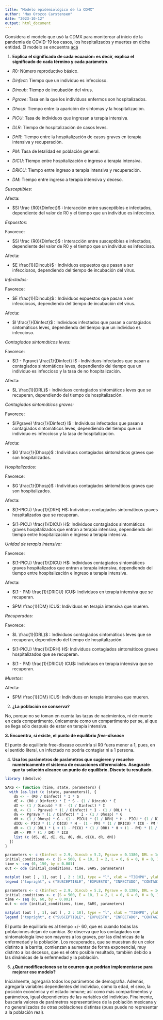 ```yaml
---
title: "Modelo epidemiológico de la CDMX"
author: "Max Orozco Carstensen"
date: "2023-10-12"
output: html_document
---
```


Considera el modelo que usó la CDMX para moniterear al inicio de la pandemia de COVID-19 los casos, los hospitalizados y muertes en dicha entidad. El modelo se encuentra [acá](https://modelo.covid19.cdmx.gob.mx/modelo-epidemico)

1.  **Explica el significado de cada ecuación: es decir, explica el significado de cada término y cada parámetro.**

-   $R0$: Número reproductivo básico.

-   $Dinfect$: Tiempo que un individuo es infeccioso.

-   $Dincub$: Tiempo de incubación del virus.

-   $Pgrave$: Tasa en la que los individuos enfermos son hospitalizados.

-   $Dhosp$: Tiempo entre la aparición de síntomas y la hospitalización.

-   $PICU$: Tasa de individuos que ingresan a terapia intensiva.

-   $DLR$: Tiempo de hospitalización de casos leves.

-   $DHR$: Tiempo entre la hospitalización de casos graves en terapia intensiva y recuperación.

-   $PM$: Tasa de letalidad en población general.

-   $DICU$: Tiempo entre hospitalización e ingreso a terapia intensiva.

-   $DRICU$: Tiempo entre ingreso a terapia intensiva y recuperación.

-   $DM$: Tiempo entre ingreso a terapia intensiva y deceso.

*Susceptibles:*

Afecta:

-   $SI \frac {R0}{Dinfect}$ : Interacción entre susceptibles e infectados, dependiente del valor de R0 y el tiempo que un individuo es infeccioso.

*Expuestos:*

Favorece:

-   $SI \frac {R0}{Dinfect}$ : Interacción entre susceptibles e infectados, dependiente del valor de R0 y el tiempo que un individuo es infeccioso.

Afecta:

-   $E \frac{1}{Dincub}$ : Individuos expuestos que pasan a ser infecciosos, dependiendo del tiempo de incubación del virus.

*Infectados:*

Favorece:

-   $E \frac{1}{Dincub}$ : Individuos expuestos que pasan a ser infecciosos, dependiendo del tiempo de incubación del virus.

Afecta:

-   $I \frac{1}{Dinfect}$ : Individuos infectados que pasan a contagiados sintomáticos leves, dependiendo del tiempo que un individuo es infeccioso.

*Contagiados sintomáticos leves:*

Favorece:

-   $(1 - Pgrave) \frac{1}{Dinfect} I$ : Individuos infectados que pasan a contagiados sintomáticos leves, dependiendo del tiempo que un individuo es infeccioso y la tasa de no hospitalización.

Afecta:

-   $L \frac{1}{DRL}$ : Individuos contagiados sintomáticos leves que se recuperan, dependiendo del tiempo de hospitalización.

*Contagiados sintomáticos graves:*

Favorece:

-   $(Pgrave) \frac{1}{Dinfect} I$ : Individuos infectados que pasan a contagiados sintomáticos leves, dependiendo del tiempo que un individuo es infeccioso y la tasa de hospitalización.

Afecta:

-   $G \frac{1}{Dhosp}$ : Individuos contagiados sintomáticos graves que son hospitalizados.

*Hospitalizados:*

Favorece:

-   $G \frac{1}{Dhosp}$ : Individuos contagiados sintomáticos graves que son hospitalizados.

Afecta:

-   $(1-PICU) \frac{1}{DRH} H$: Individuos contagiados sintomáticos graves hospitalizados que se recuperan.

-   $(1-PICU) \frac{1}{DICU} H$: Individuos contagiados sintomáticos graves hospitalizados que entran a terapia intensiva, dependiendo del tiempo entre hospitalización e ingreso a terapia intensiva.

*Unidad de terapia intensiva:*

Favorece:

-   $(1-PICU) \frac{1}{DICU} H$: Individuos contagiados sintomáticos graves hospitalizados que entran a terapia intensiva, dependiendo del tiempo entre hospitalización e ingreso a terapia intensiva.

Afecta:

-   $(1 - PM) \frac{1}{DRICU} ICU$: Individuos en terapia intensiva que se recuperan.

-   $PM \frac{1}{DM} ICU$: Individuos en terapia intensiva que mueren.

*Recuperados:*

Favorece:

-   $L \frac{1}{DRL}$ : Individuos contagiados sintomáticos leves que se recuperan, dependiendo del tiempo de hospitalización.

-   $(1-PICU) \frac{1}{DRH} H$: Individuos contagiados sintomáticos graves hospitalizados que se recuperan.

-   $(1 - PM) \frac{1}{DRICU} ICU$: Individuos en terapia intensiva que se recuperan.

*Muertos:*

Afecta:

-   $PM \frac{1}{DM} ICU$: Individuos en terapia intensiva que mueren.

2.  **¿La población se conserva?**

No, porque no se toman en cuenta las tazas de nacimientos, ni de muerte en cada compartimento, únicamente como un compartimento per se, al que se llega sólo después de estar en terapia intensiva.

**3. Encuentra, si existe, el punto de equilibrio *free-disease*\
**

El punto de equilibrio free-disease ocurriría si R0 fuera menor a 1, pues, en el sentido literal, un infectado no podría contagiar ni a 1 persona.

4.  **Usa los parámetros de parámetros que sugieren y resuelve numéricamente el sistema de ecuaciones diferenciales. Asegurate que tu solución alcance un punto de equilibrio. Discute tu resultado.**

```r
library (deSolve) 

SARS <- function (time, state, parameters) {
  with (as.list (c (state, parameters)), {
    dS <- - (R0 / Dinfect) * I * S
    dE <- (R0 / Dinfect) * I * S - (1 / Dincub) * E
    dI <- (1 / Dincub) * E - (1 / Dinfect) * I
    dL <- (1 - Pgrave) * (1 / Dinfect) * I - (1 / DRL) * L
    dG <- Pgrave * (1 / Dinfect) * I - (1 / Dhosp) * G
    dH <- (1 / Dhosp) * G - (1 - PICU) * (1 / DRH) * H - PICU * (1 / DICU) * H
    dICU <- PICU * (1 / DICU) * H - (1 - PM) * (1 / DRICU) * ICU - PM * (1 / DM) * ICU
    dR <- (1 / DRL) * L + (1 - PICU) * (1 / DRH) * H + (1 - PM) * (1 / DRICU) * ICU
    dM <- PM * (1 / DM) * ICU
    list (c (dS, dE, dI, dL, dG, dH, dICU, dR, dM)) 
  })
}

parameters <- c (Dinfect = 2.9, Dincub = 5.2, Pgrave = 0.1380, DRL = 14, Dhosp = 4, PICU = 0.05, DRH = 12, PM = 0.03, DICU = 1, DRICU = 7, DM = 8, R0 = 2.83)
initial_conditions <- c (S = 500, E = 10, I = 2, L = 0, G = 0, H = 0, ICU = 0, R = 0, M = 0) 
time <- seq (0, 150, by = 0.001)
out <- ode (initial_conditions, time, SARS, parameters)

matplot (out [ , 1], out [ , 2 : 10], type = "l", xlab = "TIEMPO", ylab = "POBLACIÓN", main = "MODELO SARS-Cov-2 en CDMX (0 - 150)", lwd = 3)
legend ("topright", c ("SUSCEPTIBLE", "EXPUESTO", "INFECTADO", "CONTAGIADOS CON SÍNTOMAS LEVES", "CONTAGIADOS CON SÍNTOMAS GRAVES", "HOSPITALIZADOS", "UCI", "RECUPERADOS", "DECESOS"), col = 1 : 9, lty = 1 : 5, cex = 0.5)

parameters <- c (Dinfect = 2.9, Dincub = 5.2, Pgrave = 0.1380, DRL = 14, Dhosp = 4, PICU = 0.05, DRH = 12, PM = 0.03, DICU = 1, DRICU = 7, DM = 8, R0 = 2.83)
initial_conditions <- c (S = 500, E = 10, I = 2, L = 0, G = 0, H = 0, ICU = 0, R = 0, M = 0) 
time <- seq (0, 60, by = 0.001)
out <- ode (initial_conditions, time, SARS, parameters)

matplot (out [ , 1], out [ , 2 : 10], type = "l", xlab = "TIEMPO", ylab = "POBLACIÓN", main = "MODELO SARS-Cov-2 en CDMX (0 - 60)", lwd = 3)
legend ("topright", c ("SUSCEPTIBLE", "EXPUESTO", "INFECTADO", "CONTAGIADOS CON SÍNTOMAS LEVES", "CONTAGIADOS CON SÍNTOMAS GRAVES", "HOSPITALIZADOS", "UCI", "RECUPERADOS", "DECESOS"), col = 1 : 9, lty = 1 : 5, cex = 0.5)

```

El punto de equilibrio es al tiempo +/- 60, que es cuando todas las poblaciones dejan de cambiar. Se observa que los contagiados con sintomatología leve son mayores a los graves, por las dinámicas de la enfermedad y la población. Los recuperados, que se muestran de un color distinto a la barrita, comienzan a aumentar de forma exponencial, muy distinto a los decesos, que es el otro posible resultado, también debido a las dinámicas de la enfermedad y la población.

5.  **¿Qué modificaciones se te ocurren que podrían implementarse para mejorar ese modelo?**

Inicialmente, agregaría todos los parámetros de demografía. Además, agregaría variables dependientes del individuo, como la edad, el sexo, la posición económica y el estado inmune; así como más compartimentos y parámetros, igual dependientes de las variables del individuo. Finalmente, buscaría valores de parámetros representativos de la población mexicana y no generalizados de otras poblaciones distintas (pues puede no representar a la población real).
